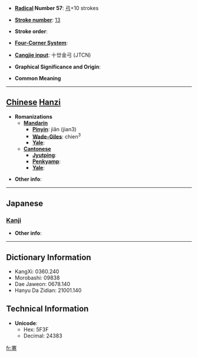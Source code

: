* '''[[Wiktionary:Chinese radical index| Radical]] Number 57''': [[Wiktionary:Chinese radical index 弓|弓]]+10 strokes

* '''[[Wiktionary:Chinese total strokes index|Stroke number]]''': [[Wiktionary:Chinese total strokes index 13|13]]

* '''Stroke order''': 

* '''[[Wiktionary:Chinese four corner index|Four-Corner System]]''': 

* '''[[Wiktionary:Chinese Cangjie index|Cangjie input]]''': 十廿金弓 (JTCN)

* '''Graphical Significance and Origin''': 

* '''Common Meaning'''

----

== [[Chinese]] [[Hanzi]] ==

* '''Romanizations'''
** '''[[Mandarin]]'''
*** '''[[Pinyin]]''': jiǎn (jian3)
*** '''[[Wade-Giles]]''': chien<sup>3</sup>
*** '''[[Yale]]''': 
** '''[[Cantonese]]'''
*** '''[[Jyutping]]''':
*** '''[[Penkyamp]]''': 
*** '''[[Yale]]''': 

* '''Other info''': 

----

==Japanese==
===[[Kanji]]===
{{kanji|on readings=[[けん]] (ken), [[こん]] (kon)|kun readings=[[ゆみがつよい]] (yumigatsuyoi)}}

* '''Other info''':  

----

== Dictionary Information ==

* KangXi: 0360.240
* Morobashi: 09838
* Dae Jaweon: 0678.140
* Hanyu Da Zidian: 21001.140

== Technical Information ==

* '''Unicode''':
** Hex: 5F3F
** Decimal: 24383

[[fr:弿]]